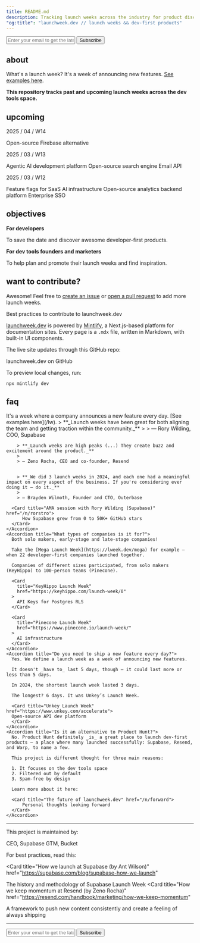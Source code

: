 ```yaml
---
title: README.md
description: Tracking launch weeks across the industry for product discovery and inspiration
"og:title": "launchweek.dev // launch weeks && dev-first products"
---
```


<form
  action="https://buttondown.com/api/emails/embed-subscribe/launchweek.dev"
  method="post"
  target="popupwindow"
  onsubmit="window.open('https://buttondown.com/launchweek.dev', 'popupwindow')"
  class="embeddable-buttondown-form"
>
  <input type="email" name="email" placeholder="Enter your email to get the latest updates" id="bd-email" />
  <input type="submit" value="Subscribe" />
</form>

## about

What's a launch week? It's a week of announcing new features. [See examples here](lw).

**This repository tracks past and upcoming launch weeks across the dev tools space.**

## upcoming

2025 / 04 / W14

  <Card title="Supabase Launch Week 14" href="https://supabase.com/launch-week">
    Open-source Firebase alternative
  </Card>

2025 / 03 / W13

  <Card title="Lamatic Launch Week" href="https://labs.lamatic.ai/p/launch-week-2">
    Agentic AI development platform
  </Card>
  <Card title="Meilisearch Launch Week 2" href="https://meilisearch.com/launch-week">
    Open-source search engine
  </Card>
  <Card title="Resend Launch Week 4" href="https://resend.com/forward">
    Email API
  </Card>

2025 / 03 / W12

  <Card title="Bucket DX Launch Week" href="https://bucket.co/launch-week">
    Feature flags for SaaS
  </Card>
  <Card title="Pinecone Launch Week 2" href="https://www.pinecone.io/launch-week/">
    AI infrastructure
  </Card>
  <Card title="Tinybird Forward Launch Week" href="https://www.tinybird.co/forward-launch">
    Open-source analytics backend platform
  </Card>
  <Card title="WorkOS Launch Week 3" href="https://workos.com/launch-week">
    Enterprise SSO
  </Card>

## objectives

**For developers**

To save the date and discover awesome developer-first products.

**For dev tools founders and marketers**

To help plan and promote their launch weeks and find inspiration.

## want to contribute?

Awesome! Feel free to [create an issue](https://github.com/supabase-community/launchweek.dev/issues) or [open a pull request](https://github.com/supabase-community/launchweek.dev/pulls) to add more launch weeks.

<Card title="CONTRIBUTING.md" href="lw/new">
  Best practices to contribute to launchweek.dev
</Card>

[launchweek.dev](https://launchweek.dev) is powered by [Mintlify](https://mintlify.com), a Next.js-based platform for documentation sites. Every page is a `.mdx` file, written in Markdown, with built-in UI components.

The live site updates through this GitHub repo:

<Card title="supabase-community/launchweek.dev" href="https://git.new/lw">
  launchweek.dev on GitHub
</Card>

To preview local changes, run:

```
npx mintlify dev
```

## faq

<AccordionGroup>
    <Accordion title="What's a launch week?">
        It's a week where a company announces a new feature every day. [See examples here](/lw).
    </Accordion>
    <Accordion title="What are the main benefits?">
        > **_Launch weeks have been great for both aligning the team and getting traction within the community._**
        >
        > — Rory Wilding, COO, Supabase


        > **_Launch weeks are high peaks (...) They create buzz and excitement around the product._**
        >
        > — Zeno Rocha, CEO and co-founder, Resend


        > **_We did 3 launch weeks in 2024, and each one had a meaningful impact on every aspect of the business. If you're considering ever doing it – do it._**
        >
        > — Brayden Wilmoth, Founder and CTO, Outerbase

      <Card title="AMA session with Rory Wilding (Supabase)" href="/n/rorstro">
          How Supabase grew from 0 to 50K+ GitHub stars
      </Card>
    </Accordion>
    <Accordion title="What types of companies is it for?">
      Both solo makers, early-stage and late-stage companies!

      Take the [Mega Launch Week](https://lweek.dev/mega) for example — when 22 developer-first companies launched together.

      Companies of different sizes participated, from solo makers (KeyHippo) to 100-person teams (Pinecone).

      <Card
        title="KeyHippo Launch Week"
        href="https://keyhippo.com/launch-week/0"
      >
        API Keys for Postgres RLS
      </Card>

      <Card
        title="Pinecone Launch Week"
        href="https://www.pinecone.io/launch-week/"
      >
        AI infrastructure
      </Card>
    </Accordion>
    <Accordion title="Do you need to ship a new feature every day?">
      Yes. We define a launch week as a week of announcing new features.

      It doesn't _have to_ last 5 days, though — it could last more or less than 5 days.

      In 2024, the shortest launch week lasted 3 days.

      The longest? 6 days. It was Unkey’s Launch Week.

      <Card title="Unkey Launch Week" href="https://www.unkey.com/accelerate">
      Open-source API dev platform
      </Card>
    </Accordion>
    <Accordion title="Is it an alternative to Product Hunt?">
      No. Product Hunt definitely _is_ a great place to launch dev-first products — a place where many launched successfully: Supabase, Resend, and Warp, to name a few.

      This project is different thought for three main reasons:

      1. It focuses on the dev tools space
      2. Filtered out by default
      3. Spam-free by design

      Learn more about it here:

      <Card title="The future of launchweek.dev" href="/n/forward">
          Personal thoughts looking forward
      </Card>
    </Accordion>
</AccordionGroup>

---

This project is maintained by:

<CardGroup cols={2}>
  <Card title="Paul Copplestone" href="https://x.com/kiwicopple" horizontal>
    CEO, Supabase
  </Card>
  <Card title="Flo Merian" href="https://x.com/fmerian" horizontal>
    GTM, Bucket
  </Card>
</CardGroup>

For best practices, read this:

<Card
  title="How we launch at Supabase (by Ant Wilson)"
  href="https://supabase.com/blog/supabase-how-we-launch"
>
  The history and methodology of Supabase Launch Week
</Card>
<Card
  title="How we keep momentum at Resend (by Zeno Rocha)"
  href="https://resend.com/handbook/marketing/how-we-keep-momentum"
>
  A framework to push new content consistently and create a feeling of always shipping
</Card>

---

<form
  action="https://buttondown.com/api/emails/embed-subscribe/launchweek.dev"
  method="post"
  target="popupwindow"
  onsubmit="window.open('https://buttondown.com/launchweek.dev', 'popupwindow')"
  class="embeddable-buttondown-form"
>
  <input
    type="email"
    name="email"
    placeholder="Enter your email to get the latest updates"
    id="bd-email"
  />
  <input type="submit" value="Subscribe" />
</form>
